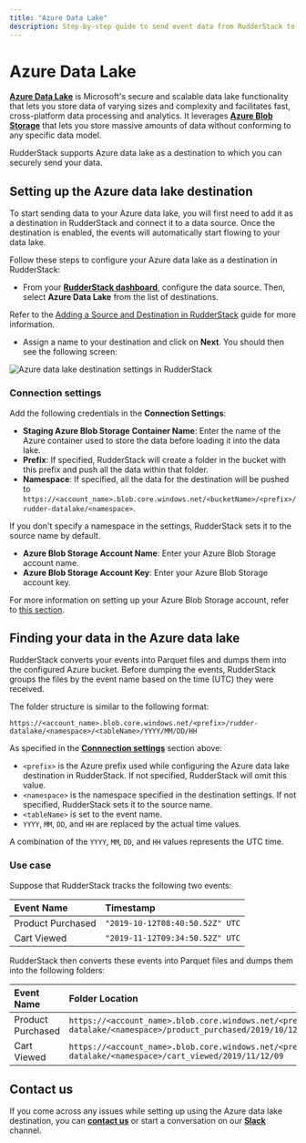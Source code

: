 ```yaml
---
title: "Azure Data Lake"
description: Step-by-step guide to send event data from RudderStack to your Azure data lake.
---
```


# Azure Data Lake

[**Azure Data Lake**](https://azure.microsoft.com/en-in/solutions/data-lake/) is Microsoft's secure and scalable data lake functionality that lets you store data of varying sizes and complexity and facilitates fast, cross-platform data processing and analytics. It leverages [**Azure Blob Storage**](https://azure.microsoft.com/en-in/services/storage/blobs/) that lets you store massive amounts of data without conforming to any specific data model.

RudderStack supports Azure data lake as a destination to which you can securely send your data.

## Setting up the Azure data lake destination

To start sending data to your Azure data lake, you will first need to add it as a destination in RudderStack and connect it to a data source. Once the destination is enabled, the events will automatically start flowing to your data lake.

Follow these steps to configure your Azure data lake as a destination in RudderStack:

* From your [**RudderStack dashboard**](https://app.rudderstack.com/), configure the data source. Then, select **Azure Data Lake** from the list of destinations.

<div class="infoBlock">

Refer to the <a href="https://rudderstack.com/docs/connections/adding-source-and-destination-rudderstack//">Adding a Source and Destination in RudderStack</a> guide for more information.
</div>

* Assign a name to your destination and click on **Next**. You should then see the following screen:

<img src="../assets/dw-integrations/azure-datalake-1.png" alt="Azure data lake destination settings in RudderStack" />

### Connection settings

Add the following credentials in the **Connection Settings**:

* **Staging Azure Blob Storage Container Name**: Enter the name of the Azure container used to store the data before loading it into the data lake.
* **Prefix**: If specified, RudderStack will create a folder in the bucket with this prefix and push all the data within that folder.
* **Namespace**: If specified, all the data for the destination will be pushed to `https://<account_name>.blob.core.windows.net/<bucketName>/<prefix>/rudder-datalake/<namespace>`.

<div class="infoBlock">

If you don't specify a namespace in the settings, RudderStack sets it to the source name by default.
</div>

* **Azure Blob Storage Account Name**: Enter your Azure Blob Storage account name.
* **Azure Blob Storage Account Key**: Enter your Azure Blob Storage account key.

<div class="infoBlock">

For more information on setting up your Azure Blob Storage account, refer to <a href="https://rudderstack.com/docs/destinations/storage-platforms/microsoft-azure-blob-storage/#setting-up-azure-blob-storage">this section</a>.
</div>

## Finding your data in the Azure data lake

RudderStack converts your events into Parquet files and dumps them into the configured Azure bucket. Before dumping the events, RudderStack groups the files by the event name based on the time (UTC) they were received. 

The folder structure is similar to the following format:

`https://<account_name>.blob.core.windows.net/<prefix>/rudder-datalake/<namespace>/<tableName>/YYYY/MM/DD/HH`

As specified in the [**Connnection settings**](#connection-settings) section above:

* `<prefix>` is the Azure prefix used while configuring the Azure data lake destination in RudderStack. If not specified, RudderStack will omit this value.
* `<namespace>` is the namespace specified in the destination settings. If not specified, RudderStack sets it to the source name.
* `<tableName>` is set to the event name.
* `YYYY`, `MM`, `DD`, and `HH` are replaced by the actual time values.

<div class="infoBlock">

A combination of the `YYYY`, `MM`, `DD`, and `HH` values represents the UTC time.
</div>

### Use case

Suppose that RudderStack tracks the following two events:

| Event Name             | Timestamp                                        |
| :-------------------| :----------------------------------|
| Product Purchased | `"2019-10-12T08:40:50.52Z" UTC` |
| Cart Viewed             | `"2019-11-12T09:34:50.52Z" UTC`  |

RudderStack then converts these events into Parquet files and dumps them into the following folders:

| Event Name             | Folder Location  |
| :-------------------| :----------------|
| Product Purchased | `https://<account_name>.blob.core.windows.net/<prefix>/rudder-datalake/<namespace>/product_purchased/2019/10/12/08` |
| Cart Viewed             | `https://<account_name>.blob.core.windows.net/<prefix>/rudder-datalake/<namespace>/cart_viewed/2019/11/12/09`              |

## Contact us

If you come across any issues while setting up using the Azure data lake destination, you can [**contact us**](mailto:%20docs@rudderstack.com) or start a conversation on our [**Slack**](https://rudderstack.com/join-rudderstack-slack-community) channel.
